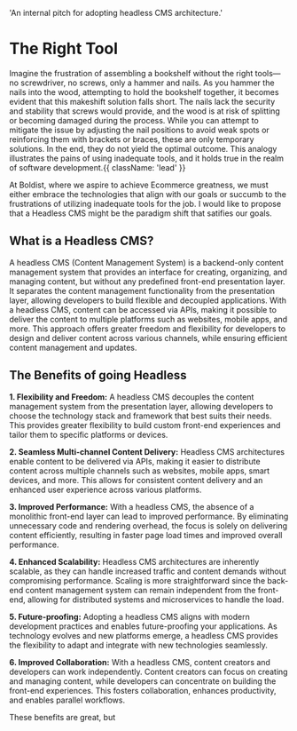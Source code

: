   'An internal pitch for adopting headless CMS architecture.'

# The Right Tool

Imagine the frustration of assembling a bookshelf without the right tools—no screwdriver, no screws, only a hammer and nails. As you hammer the nails into the wood, attempting to hold the bookshelf together, it becomes evident that this makeshift solution falls short. The nails lack the security and stability that screws would provide, and the wood is at risk of splitting or becoming damaged during the process. While you can attempt to mitigate the issue by adjusting the nail positions to avoid weak spots or reinforcing them with brackets or braces, these are only temporary solutions. In the end, they do not yield the optimal outcome. This analogy illustrates the pains of using inadequate tools, and it holds true in the realm of software development.{{ className: 'lead' }}

At Boldist, where we aspire to achieve Ecommerce greatness, we must either embrace the technologies that align with our goals or succumb to the frustrations of utilizing inadequate tools for the job. I would like to propose that a Headless CMS might be the paradigm shift that satifies our goals.

## What is a Headless CMS?

A headless CMS (Content Management System) is a backend-only content management system that provides an interface for creating, organizing, and managing content, but without any predefined front-end presentation layer. It separates the content management functionality from the presentation layer, allowing developers to build flexible and decoupled applications. With a headless CMS, content can be accessed via APIs, making it possible to deliver the content to multiple platforms such as websites, mobile apps, and more. This approach offers greater freedom and flexibility for developers to design and deliver content across various channels, while ensuring efficient content management and updates.

## The Benefits of going Headless

**1. Flexibility and Freedom:** A headless CMS decouples the content management system from the presentation layer, allowing developers to choose the technology stack and framework that best suits their needs. This provides greater flexibility to build custom front-end experiences and tailor them to specific platforms or devices.

**2. Seamless Multi-channel Content Delivery:** Headless CMS architectures enable content to be delivered via APIs, making it easier to distribute content across multiple channels such as websites, mobile apps, smart devices, and more. This allows for consistent content delivery and an enhanced user experience across various platforms.

**3. Improved Performance:** With a headless CMS, the absence of a monolithic front-end layer can lead to improved performance. By eliminating unnecessary code and rendering overhead, the focus is solely on delivering content efficiently, resulting in faster page load times and improved overall performance.

**4. Enhanced Scalability:** Headless CMS architectures are inherently scalable, as they can handle increased traffic and content demands without compromising performance. Scaling is more straightforward since the back-end content management system can remain independent from the front-end, allowing for distributed systems and microservices to handle the load.

**5. Future-proofing:** Adopting a headless CMS aligns with modern development practices and enables future-proofing your applications. As technology evolves and new platforms emerge, a headless CMS provides the flexibility to adapt and integrate with new technologies seamlessly.

**6. Improved Collaboration:** With a headless CMS, content creators and developers can work independently. Content creators can focus on creating and managing content, while developers can concentrate on building the front-end experiences. This fosters collaboration, enhances productivity, and enables parallel workflows.

These benefits are great, but

